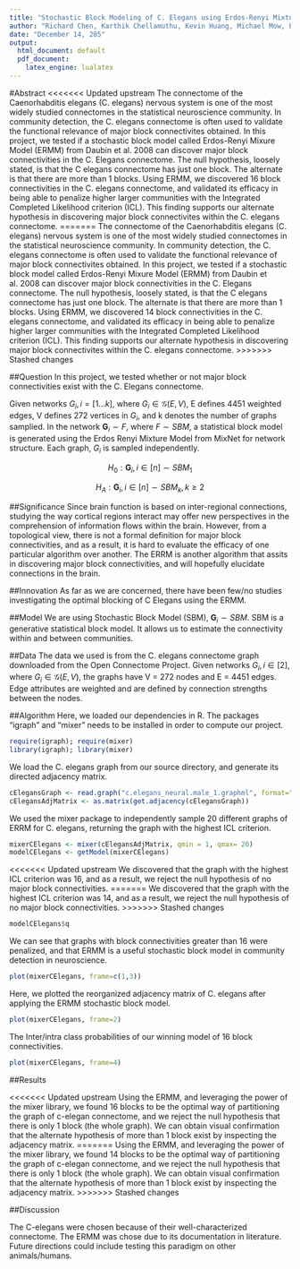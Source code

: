 ```yaml
---
title: "Stochastic Block Modeling of C. Elegans using Erdos-Renyi Mixture Models"
author: "Richard Chen, Karthik Chellamuthu, Kevin Huang, Michael Mow, Edric Tam"
date: "December 14, 205"
output:
  html_document: default
  pdf_document:
    latex_engine: lualatex
---
```


#Abstract
<<<<<<< Updated upstream
The connectome of the Caenorhabditis elegans (C. elegans) nervous system is one of the most widely studied connectomes in the statistical neuroscience community. In community detection, the C. elegans connectome is often used to validate the functional relevance of major block connectivites obtained. In this project, we tested if a stochastic block model called Erdos-Renyi Mixure Model (ERMM) from Daubin et al. 2008 can discover major block connectivities in the C. Elegans connectome. The null hypothesis, loosely stated, is that the C elegans connectome has just one block. The alternate is that there are more than 1 blocks. Using ERMM, we discovered 16 block connectivities in the C. elegans connectome, and validated its efficacy in being able to penalize higher larger communities with the Integrated Completed Likelihood criterion (ICL). This finding supports our alternate hypothesis in discovering major block connectivites within the C. elegans connectome.
=======
The connectome of the Caenorhabditis elegans (C. elegans) nervous system is one of the most widely studied connectomes in the statistical neuroscience community. In community detection, the C. elegans connectome is often used to validate the functional relevance of major block connectivites obtained. In this project, we tested if a stochastic block model called Erdos-Renyi Mixure Model (ERMM) from Daubin et al. 2008 can discover major block connectivities in the C. Elegans connectome. The null hypothesis, loosely stated, is that the C elegans connectome has just one block. The alternate is that there are more than 1 blocks. Using ERMM, we discovered 14 block connectivities in the C. elegans connectome, and validated its efficacy in being able to penalize higher larger communities with the Integrated Completed Likelihood criterion (ICL). This finding supports our alternate hypothesis in discovering major block connectivites within the C. elegans connectome.
>>>>>>> Stashed changes

##Question
In this project, we tested whether or not major block connectivities exist with the C. Elegans connectome.

Given networks ${G_i}, {i = [1...k]}$, where $G_i \in \mathcal{G}(E,V)$, E defines 4451 weighted edges, V defines 272 vertices in ${G_i}$, and k denotes the number of graphs samplied. In the network ${ \mathbf{G}_i } \sim F$, where $F \sim SBM$, a statistical block model is generated using the Erdos Renyi Mixture Model from MixNet for network structure. Each graph, $G_i$ is sampled independently.

$$ H_0: { \mathbf{G}_i }, {i \in [n]} \sim SBM_1 $$

$$ H_A: { \mathbf{G}_i }, {i \in [n]} \sim SBM_k, {k \geq 2} $$

##Significance
Since brain function is based on inter-regional connections, studying the way cortical regions interact may offer new perspectives in the comprehension of information flows within the brain. However, from a topological view, there is not a formal definition for major block connectivities, and as a result, it is hard to evaluate the efficacy of one particular algorithm over another. The ERRM is another algorithm that assits in discovering major block connectivities, and will hopefully elucidate connections in the brain.

##Innovation
As far as we are concerned, there have been few/no studies investigating the optimal blocking of C Elegans using the ERMM.

##Model
We are using Stochastic Block Model (SBM), ${ \mathbf{G}_i } \sim SBM$. SBM is a  generative statistical block model. It allows us to estimate the connectivity within and between communities.

##Data
The data we used is from the C. elegans connectome graph downloaded from the Open Connectome Project. Given networks ${G_i }, {i \in [2]}$, where $G_i \in \mathcal{G}(E,V)$, the graphs have V = 272 nodes and E = 4451 edges. Edge attributes are weighted and are defined by connection strengths between the nodes.

##Algorithm
Here, we loaded our dependencies in R. The packages "igraph" and "mixer" needs to be installed in order to compute our project.
```r
require(igraph); require(mixer)
library(igraph); library(mixer)
```

We load the C. elegans graph from our source directory, and generate its directed adjacency matrix.
```r
cElegansGraph <- read.graph("c.elegans_neural.male_1.graphml", format="graphml")
cElegansAdjMatrix <- as.matrix(get.adjacency(cElegansGraph))
```

We used the mixer package to independently sample 20 different graphs of ERRM for C. elegans, returning the graph with the highest ICL criterion.
```r
mixerCElegans <- mixer(cElegansAdjMatrix, qmin = 1, qmax= 20)
modelCElegans <- getModel(mixerCElegans)
```

<<<<<<< Updated upstream
We discovered that the graph with the highest ICL criterion was 16, and as a result, we reject the null hypothesis of no major block connectivities.
=======
We discovered that the graph with the highest ICL criterion was 14, and as a result, we reject the null hypothesis of no major block connectivities.
>>>>>>> Stashed changes
```r
modelCElegans$q
```

We can see that graphs with block connectivities greater than 16 were penalized, and that ERMM is a useful stochastic block model in community detection in neuroscience.
```R
plot(mixerCElegans, frame=c(1,3))
```

Here, we plotted the reorganized adjacency matrix of C. elegans after applying the ERMM stochastic block model.
```R
plot(mixerCElegans, frame=2)
```

The Inter/intra class probabilities of our winning model of 16 block connectivities.
```R
plot(mixerCElegans, frame=4)
```

##Results

<<<<<<< Updated upstream
Using the ERMM, and leveraging the power of the mixer library, we found 16 blocks to be the optimal way of partitioning the graph of c-elegan connectome, and we reject the null hypothesis that there is only 1 block (the whole graph). We can obtain visual confirmation that the alternate hypothesis of more than 1 block exist by inspecting the adjacency matrix.
=======
Using the ERMM, and leveraging the power of the mixer library, we found 14 blocks to be the optimal way of partitioning the graph of c-elegan connectome, and we reject the null hypothesis that there is only 1 block (the whole graph). We can obtain visual confirmation that the alternate hypothesis of more than 1 block exist by inspecting the adjacency matrix.
>>>>>>> Stashed changes

##Discussion

The C-elegans were chosen because of their well-characterized connectome. The ERMM was chose due to its documentation in literature. Future directions could include testing this paradigm on other animals/humans. 
